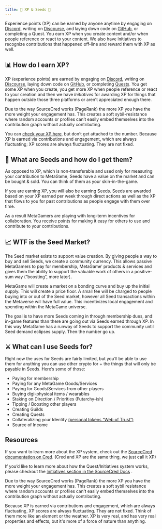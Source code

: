 ```yaml
---
title: 🧬 XP & Seeds 🌱
---
```


Experience points (XP) can be earned by anyone anytime by engaging on [Discord](https://discord.gg/ZqdPP9b), writing on [Discourse](https://metagame.trydiscourse.com/), and laying down code on [GitHub](https://github.com/metafam/), or completing a Quest. You earn XP when you create content and/or when people reference or react to your content. We also have Initiatives to recognize contributions that happened off-line and reward them with XP as well. 

## 📊 How do I earn XP?

XP (experience points) are earned by engaging on [Discord](https://discord.gg/ZqdPP9b), writing on [Discourse](https://metagame.trydiscourse.com/), laying down code on [GitHub](https://github.com/metafam/), or completing [Quests](https://forum.metagame.wtf/c/quest/5/l/latest?board=default). You get some XP when you create, you get more XP when people reference or react to your creation and then we have _Initiatives_ for awarding XP for things that happen outside those three platforms or aren’t appreciated enough there.

Due to the way SourceCred works (PageRank) the more XP you have the more weight your engagement has. This creates a soft sybil-resistance where random accounts or profiles can’t easily embed themselves into the contribution graph without actually contributing.

You can [check your XP here](https://metafam.github.io/XP/#/explorer), but don’t get attached to the number. Because XP is earned via contributions and engagement, which are always fluctuating; XP scores are always fluctuating. They are not fixed.

## 🌱 What are Seeds and how do I get them?

As opposed to XP, which is non-transferable and used only for measuring your contribution to MetaGame; Seeds have a value on the market and can be bought & sold. You can think of them as your skin-in-the-game.

If you are earning XP, you will also be earning Seeds. Seeds are awarded based on your XP earned per week through direct actions as well as the XP that flows to you for past contributions as people engage with them over time.

As a result MetaGamers are playing with long-term incentives for collaboration. You receive points for making it easy for others to use and contribute to your contributions.

## 📈 WTF is the Seed Market?

The Seed market exists to support value creation. By giving people a way to buy and sell Seeds, we create a community currency. This allows passive MetaGamers to pay for membership, MetaGame’ products & services and gives them the ability to support the valuable work of others in a positive-sum way (“boosting”, more later).

MetaGame will create a market on a bonding curve and buy up the initial supply. This will create a price floor. A small fee will be charged to people buying into or out of the Seed market, however all Seed transactions within the Metaverse will have full value. This incentivizes local engagement and spending within the MetaGame universe.

The goal is to have more Seeds coming in through membership dues, and in-game features than there are going out via Seeds earned through XP. In this way MetaGame has a runway of Seeds to support the community until Seed demand eclipses supply. Then the number go up.

## ⚔️ What can I use Seeds for?

Right now the uses for Seeds are fairly limited, but you’ll be able to use them for anything you can use other crypto for + the things that will only be payable in Seeds. Here’s some of those:

-   Paying for membership
-   Paying for any MetaGame Goods/Services
-   Paying for Goods/Services from other players
-   Buying digi-physical items / wearables
-   Staking on Direction / Priorities (Futarchy-ish)
-   Tipping / Boosting other players
-   Creating Guilds
-   Creating Quests
-   Collateralizing your Identity [(personal tokens “Web of Trust”)](https://twitter.com/AdamScochran/status/1258053707322863623?s=20)
-   Source of Income
    

## Resources

If you want to learn more about the XP system, check out the [SourceCred documentation on Cred](https://sourcecred.io/docs/concepts/cred). (Cred and XP are the same thing, we just call it XP)

If you’d like to learn more about how the Quest/Initiatives system works, please checkout the [Initiatives section in the SourceCred Docs](https://sourcecred.io/docs/concepts/initiatives) .

Due to the way SourceCred works (PageRank) the more XP you have the more weight your engagement has. This creates a soft sybil resistance where random accounts or profiles can't easily embed themselves into the contribution graph without actually contributing.

Because XP is earned via contributions and engagement, which are always fluctuating, XP scores are always fluctuating. They are not fixed. Think of them more like an element or the weather. XP is very real, and has very real properties and effects, but it's more of a force of nature than anything.
